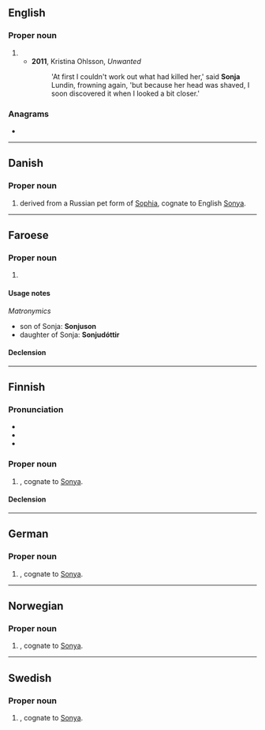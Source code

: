 ==English==

===Proper noun===
{{en-proper noun}}

# {{given name|female|lang=en}}
#* '''2011''', Kristina Ohlsson, ''Unwanted''
#*: 'At first I couldn't work out what had killed her,' said '''Sonja''' Lundin, frowning again, 'but because her head was shaved, I soon discovered it when I looked a bit closer.'

===Anagrams===
* {{anagrams|en|a=ajnos|Jason|Jonas|sanjo}}

----

==Danish==

===Proper noun===
{{head|da|proper noun}}

# {{given name|female|lang=da}} derived from a Russian pet form of [[Sophia]], cognate to English [[Sonya]].

----

==Faroese==

===Proper noun===
{{head|fo|proper noun|g=f}}

# {{given name|female|lang=fo}}

====Usage notes====
''Matronymics''
* son of Sonja: '''Sonjuson'''
* daughter of Sonja: '''Sonjudóttir'''

====Declension====
{{fo-decl-proper-noun-s-indef|Sonja|Sonju|Sonju|Sonju}}

----

==Finnish==

===Pronunciation===
* {{IPA|[ˈso̞njɑ]|lang=fi}}
* {{hyphenation|Son|ja|lang=fi}}
* {{rhymes|ɑ|lang=fi}}

===Proper noun===
{{fi-proper noun}}

# {{given name|female|lang=fi}}, cognate to [[Sonya]].

====Declension====
{{fi-decl-koira|Sonj|||a}}

----

==German==

===Proper noun===
{{head|de|proper noun}}

# {{given name|female|lang=de}}, cognate to [[Sonya]].

----

==Norwegian==

===Proper noun===
{{head|no|proper noun}}

# {{given name|female|lang=no}}, cognate to [[Sonya]].

----

==Swedish==

===Proper noun===
{{sv-proper noun|c}}

# {{given name|female|lang=sv}}, cognate to [[Sonya]].